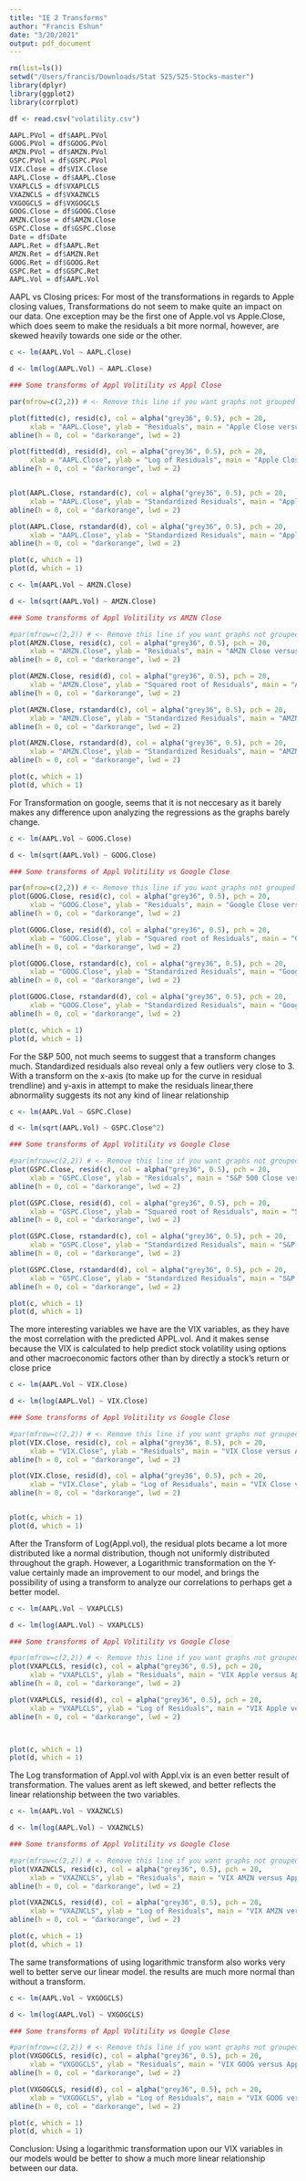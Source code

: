 ```yaml
---
title: "IE 2 Transforms"
author: "Francis Eshun"
date: "3/20/2021"
output: pdf_document
---
```


```r
rm(list=ls())
setwd("/Users/francis/Downloads/Stat 525/525-Stocks-master")
library(dplyr)
library(ggplot2)
library(corrplot)

df <- read.csv("volatility.csv")

AAPL.PVol = df$AAPL.PVol
GOOG.PVol = df$GOOG.PVol
AMZN.PVol = df$AMZN.PVol
GSPC.PVol = df$GSPC.PVol
VIX.Close = df$VIX.Close
AAPL.Close = df$AAPL.Close
VXAPLCLS = df$VXAPLCLS
VXAZNCLS = df$VXAZNCLS
VXGOGCLS = df$VXGOGCLS 
GOOG.Close = df$GOOG.Close
AMZN.Close = df$AMZN.Close
GSPC.Close = df$GSPC.Close 
Date = df$Date
AAPL.Ret = df$AAPL.Ret
AMZN.Ret = df$AMZN.Ret
GOOG.Ret = df$GOOG.Ret
GSPC.Ret = df$GSPC.Ret
AAPL.Vol = df$AAPL.Vol

```

AAPL vs Closing prices: For most of the transformations in regards to Apple closing values, Transformations do not seem to make quite an impact on our data. One exception may be the first one of Apple.vol vs Apple.Close, which does seem to make the residuals a bit more normal, however, are skewed heavily towards one side or the other.

```r
c <- lm(AAPL.Vol ~ AAPL.Close)

d <- lm(log(AAPL.Vol) ~ AAPL.Close)

### Some transforms of Appl Volitility vs Appl Close

par(mfrow=c(2,2)) # <- Remove this line if you want graphs not grouped

plot(fitted(c), resid(c), col = alpha("grey36", 0.5), pch = 20,
     xlab = "AAPL.Close", ylab = "Residuals", main = "Apple Close versus Apple vol Residuals")
abline(h = 0, col = "darkorange", lwd = 2)

plot(fitted(d), resid(d), col = alpha("grey36", 0.5), pch = 20,
     xlab = "AAPL.Close", ylab = "Log of Residuals", main = "Apple Close versus Apple vol Residuals")
abline(h = 0, col = "darkorange", lwd = 2)


plot(AAPL.Close, rstandard(c), col = alpha("grey36", 0.5), pch = 20,
     xlab = "AAPL.Close", ylab = "Standardized Residuals", main = "Apple close versus Apple vol Residuals")
abline(h = 0, col = "darkorange", lwd = 2)

plot(AAPL.Close, rstandard(d), col = alpha("grey36", 0.5), pch = 20,
     xlab = "AAPL.Close", ylab = "Standardized Residuals", main = "Apple close versus Apple vol Residuals")
abline(h = 0, col = "darkorange", lwd = 2)

plot(c, which = 1)
plot(d, which = 1)
```

```r
c <- lm(AAPL.Vol ~ AMZN.Close)

d <- lm(sqrt(AAPL.Vol) ~ AMZN.Close)

### Some transforms of Appl Volitility vs AMZN Close

#par(mfrow=c(2,2)) # <- Remove this line if you want graphs not grouped
plot(AMZN.Close, resid(c), col = alpha("grey36", 0.5), pch = 20,
     xlab = "AMZN.Close", ylab = "Residuals", main = "AMZN Close versus Appl Vol Residuals")
abline(h = 0, col = "darkorange", lwd = 2)

plot(AMZN.Close, resid(d), col = alpha("grey36", 0.5), pch = 20,
     xlab = "AMZN.Close", ylab = "Squared root of Residuals", main = "AMZN Close versus Sqrt Appl Vol Residuals")
abline(h = 0, col = "darkorange", lwd = 2)

plot(AMZN.Close, rstandard(c), col = alpha("grey36", 0.5), pch = 20,
     xlab = "AMZN.Close", ylab = "Standardized Residuals", main = "AMZN Close versus Appl Vol Residuals")
abline(h = 0, col = "darkorange", lwd = 2)

plot(AMZN.Close, rstandard(d), col = alpha("grey36", 0.5), pch = 20,
     xlab = "AMZN.Close", ylab = "Standardized Residuals", main = "AMZN Close versus Sqrt Appl Vol Residuals")
abline(h = 0, col = "darkorange", lwd = 2)

plot(c, which = 1)
plot(d, which = 1)

```

For Transformation on google, seems that it is not neccesary as it barely makes any difference upon analyzing the regressions as the graphs barely change.

```r
c <- lm(AAPL.Vol ~ GOOG.Close)

d <- lm(sqrt(AAPL.Vol) ~ GOOG.Close)

### Some transforms of Appl Volitility vs Google Close

par(mfrow=c(2,2)) # <- Remove this line if you want graphs not grouped
plot(GOOG.Close, resid(c), col = alpha("grey36", 0.5), pch = 20,
     xlab = "GOOG.Close", ylab = "Residuals", main = "Google Close versus Appl Vol Residuals")
abline(h = 0, col = "darkorange", lwd = 2)

plot(GOOG.Close, resid(d), col = alpha("grey36", 0.5), pch = 20,
     xlab = "GOOG.Close", ylab = "Squared root of Residuals", main = "Google Close versus Sqrt Appl Vol Residuals")
abline(h = 0, col = "darkorange", lwd = 2)

plot(GOOG.Close, rstandard(c), col = alpha("grey36", 0.5), pch = 20,
     xlab = "GOOG.Close", ylab = "Standardized Residuals", main = "Google Close versus Appl Vol Residuals")
abline(h = 0, col = "darkorange", lwd = 2)

plot(GOOG.Close, rstandard(d), col = alpha("grey36", 0.5), pch = 20,
     xlab = "GOOG.Close", ylab = "Standardized Residuals", main = "Google Close versus Sqrt Appl Vol Residuals")
abline(h = 0, col = "darkorange", lwd = 2)

plot(c, which = 1)
plot(d, which = 1)
```

For the S&P 500, not much seems to suggest that a transform changes much. Standardized residuals also reveal only a few outliers very close to 3. With a transform on the x-axis (to make up for the curve in residual trendline) and y-axis in attempt to make the residuals linear,there abnormality suggests its not any kind of linear relationship

```r
c <- lm(AAPL.Vol ~ GSPC.Close)

d <- lm(sqrt(AAPL.Vol) ~ GSPC.Close^2)

### Some transforms of Appl Volitility vs Google Close

#par(mfrow=c(2,2)) # <- Remove this line if you want graphs not grouped
plot(GSPC.Close, resid(c), col = alpha("grey36", 0.5), pch = 20,
     xlab = "GSPC.Close", ylab = "Residuals", main = "S&P 500 Close versus Appl Vol Residuals")
abline(h = 0, col = "darkorange", lwd = 2)

plot(GSPC.Close, resid(d), col = alpha("grey36", 0.5), pch = 20,
     xlab = "GSPC.Close", ylab = "Squared root of Residuals", main = "S&P 500^2 Close versus Sqrt Appl Vol Residuals")
abline(h = 0, col = "darkorange", lwd = 2)

plot(GSPC.Close, rstandard(c), col = alpha("grey36", 0.5), pch = 20,
     xlab = "GSPC.Close", ylab = "Standardized Residuals", main = "S&P 500 Close versus Appl Vol Residuals")
abline(h = 0, col = "darkorange", lwd = 2)

plot(GSPC.Close, rstandard(d), col = alpha("grey36", 0.5), pch = 20,
     xlab = "GSPC.Close", ylab = "Standardized Residuals", main = "S&P 500^2 Close versus Sqrt Appl Vol Residuals")
abline(h = 0, col = "darkorange", lwd = 2)

plot(c, which = 1)
plot(d, which = 1)
```

The more interesting variables we have are the VIX variables, as they have the most correlation with the predicted APPL.vol. And it makes sense because the VIX is calculated to help predict stock volatility using options and other macroeconomic factors other than by directly a stock's return or close price

```r
c <- lm(AAPL.Vol ~ VIX.Close)

d <- lm(log(AAPL.Vol) ~ VIX.Close)

### Some transforms of Appl Volitility vs Google Close

#par(mfrow=c(2,2)) # <- Remove this line if you want graphs not grouped
plot(VIX.Close, resid(c), col = alpha("grey36", 0.5), pch = 20,
     xlab = "VIX.Close", ylab = "Residuals", main = "VIX Close versus Appl Vol Residuals")
abline(h = 0, col = "darkorange", lwd = 2)

plot(VIX.Close, resid(d), col = alpha("grey36", 0.5), pch = 20,
     xlab = "VIX.Close", ylab = "Log of Residuals", main = "VIX Close versus Sqrt Appl Vol Residuals")
abline(h = 0, col = "darkorange", lwd = 2)


plot(c, which = 1)
plot(d, which = 1)
```

After the Transform of Log(Appl.vol), the residual plots became a lot more distributed like a normal distribution, though not uniformly distributed throughout the graph. However, a Logarithmic transformation on the Y-value certainly made an improvement to our model, and brings the possibility of using a transform to analyze our correlations to perhaps get a better model.

```r
c <- lm(AAPL.Vol ~ VXAPLCLS)

d <- lm(log(AAPL.Vol) ~ VXAPLCLS)

### Some transforms of Appl Volitility vs Google Close

#par(mfrow=c(2,2)) # <- Remove this line if you want graphs not grouped
plot(VXAPLCLS, resid(c), col = alpha("grey36", 0.5), pch = 20,
     xlab = "VXAPLCLS", ylab = "Residuals", main = "VIX Apple versus Appl Vol Residuals")
abline(h = 0, col = "darkorange", lwd = 2)

plot(VXAPLCLS, resid(d), col = alpha("grey36", 0.5), pch = 20,
     xlab = "VXAPLCLS", ylab = "Log of Residuals", main = "VIX Apple versus Sqrt Appl Vol Residuals")
abline(h = 0, col = "darkorange", lwd = 2)



plot(c, which = 1)
plot(d, which = 1)
```

The Log transformation of Appl.vol with Appl.vix is an even better result of transformation. The values arent as left skewed, and better reflects the linear relationship between the two variables.

```r
c <- lm(AAPL.Vol ~ VXAZNCLS)

d <- lm(log(AAPL.Vol) ~ VXAZNCLS)

### Some transforms of Appl Volitility vs Google Close

#par(mfrow=c(2,2)) # <- Remove this line if you want graphs not grouped
plot(VXAZNCLS, resid(c), col = alpha("grey36", 0.5), pch = 20,
     xlab = "VXAZNCLS", ylab = "Residuals", main = "VIX AMZN versus Appl Vol Residuals")
abline(h = 0, col = "darkorange", lwd = 2)

plot(VXAZNCLS, resid(d), col = alpha("grey36", 0.5), pch = 20,
     xlab = "VXAZNCLS", ylab = "Log of Residuals", main = "VIX AMZN versus Sqrt Appl Vol Residuals")
abline(h = 0, col = "darkorange", lwd = 2)

plot(c, which = 1)
plot(d, which = 1)
```

The same transformations of using logarithmic transform also works very well to better serve our linear model. the results are much more normal than without a transform.

```r
c <- lm(AAPL.Vol ~ VXGOGCLS)

d <- lm(log(AAPL.Vol) ~ VXGOGCLS)

### Some transforms of Appl Volitility vs Google Close

#par(mfrow=c(2,2)) # <- Remove this line if you want graphs not grouped
plot(VXGOGCLS, resid(c), col = alpha("grey36", 0.5), pch = 20,
     xlab = "VXGOGCLS", ylab = "Residuals", main = "VIX GOOG versus Appl Vol Residuals")
abline(h = 0, col = "darkorange", lwd = 2)

plot(VXGOGCLS, resid(d), col = alpha("grey36", 0.5), pch = 20,
     xlab = "VXGOGCLS", ylab = "Log of Residuals", main = "VIX GOOG versus Sqrt Appl Vol Residuals")
abline(h = 0, col = "darkorange", lwd = 2)

plot(c, which = 1)
plot(d, which = 1)
```

Conclusion: Using a logarithmic transformation upon our VIX variables in our models would be better to show a much more linear relationship between our data.
